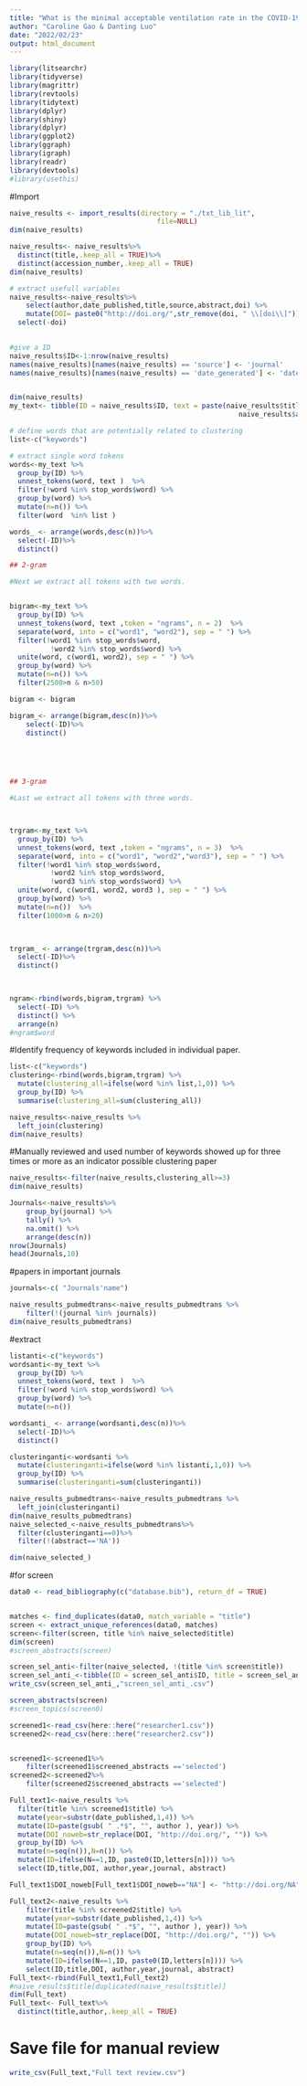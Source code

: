 ```yaml
---
title: "What is the minimal acceptable ventilation rate in the COVID-19 pandemic"
author: "Caroline Gao & Danting Luo"
date: "2022/02/23"
output: html_document
---
```




```r
library(litsearchr)
library(tidyverse)
library(magrittr)
library(revtools)
library(tidytext)
library(dplyr)
library(shiny)
library(dplyr)
library(ggplot2)
library(ggraph)
library(igraph)
library(readr)
library(devtools)
#library(usethis)

```
#Import
```r
naive_results <- import_results(directory = "./txt_lib_lit",
                                    file=NULL) 
dim(naive_results)

naive_results<- naive_results%>%
  distinct(title,.keep_all = TRUE)%>%
  distinct(accession_number,.keep_all = TRUE)
dim(naive_results)

# extract usefull variables 
naive_results<-naive_results%>% 
    select(author,date_published,title,source,abstract,doi) %>% 
    mutate(DOI= paste0("http://doi.org/",str_remove(doi, " \\[doi\\]"))) %>%
  select(-doi)
  

#give a ID 
naive_results$ID<-1:nrow(naive_results)
names(naive_results)[names(naive_results) == 'source'] <- 'journal'
names(naive_results)[names(naive_results) == 'date_generated'] <- 'date_published'


dim(naive_results)
my_text<- tibble(ID = naive_results$ID, text = paste(naive_results$title,  
                                                        naive_results$abstract))

```




```r


# define words that are potentially related to clustering 
list<-c("keywords")

# extract single word tokens
words<-my_text %>% 
  group_by(ID) %>%
  unnest_tokens(word, text )  %>% 
  filter(!word %in% stop_words$word) %>% 
  group_by(word) %>% 
  mutate(n=n()) %>% 
  filter(word  %in% list ) 

words_ <- arrange(words,desc(n))%>%
  select(-ID)%>% 
  distinct()

## 2-gram

#Next we extract all tokens with two words.


bigram<-my_text %>% 
  group_by(ID) %>%
  unnest_tokens(word, text ,token = "ngrams", n = 2)  %>% 
  separate(word, into = c("word1", "word2"), sep = " ") %>% 
  filter(!word1 %in% stop_words$word,
          !word2 %in% stop_words$word) %>%
  unite(word, c(word1, word2), sep = " ") %>% 
  group_by(word) %>% 
  mutate(n=n()) %>% 
  filter(2500>n & n>50)

bigram <- bigram 

bigram_<- arrange(bigram,desc(n))%>%
    select(-ID)%>% 
    distinct()
  




## 3-gram

#Last we extract all tokens with three words.



trgram<-my_text %>% 
  group_by(ID) %>%
  unnest_tokens(word, text ,token = "ngrams", n = 3)  %>% 
  separate(word, into = c("word1", "word2","word3"), sep = " ") %>% 
  filter(!word1 %in% stop_words$word,
          !word2 %in% stop_words$word,
          !word3 %in% stop_words$word) %>%
  unite(word, c(word1, word2, word3 ), sep = " ") %>% 
  group_by(word) %>% 
  mutate(n=n())  %>% 
  filter(1000>n & n>20)
  


trgram_ <- arrange(trgram,desc(n))%>% 
  select(-ID)%>% 
  distinct()
  


ngram<-rbind(words,bigram,trgram) %>% 
  select(-ID) %>% 
  distinct() %>% 
  arrange(n)
#ngram$word


```

#Identify frequency of keywords included in individual paper. 

```r
list<-c("keywords")
clustering<-rbind(words,bigram,trgram) %>% 
  mutate(clustering_all=ifelse(word %in% list,1,0)) %>% 
  group_by(ID) %>% 
  summarise(clustering_all=sum(clustering_all)) 

naive_results<-naive_results %>% 
  left_join(clustering)
dim(naive_results)
```
#Manually reviewed and used number of keywords showed up for three times or more as an indicator possible clustering paper

```r
naive_results<-filter(naive_results,clustering_all>=3)
dim(naive_results)
```

```r
Journals<-naive_results%>% 
    group_by(journal) %>% 
    tally() %>% 
    na.omit() %>% 
    arrange(desc(n))
nrow(Journals)
head(Journals,10)

```

#papers in important journals

```r
journals<-c( "Journals'name")

naive_results_pubmedtrans<-naive_results_pubmedtrans %>% 
    filter(!(journal %in% journals))
dim(naive_results_pubmedtrans)


```
#extract
```r
listanti<-c("keywords")
wordsanti<-my_text %>% 
  group_by(ID) %>%
  unnest_tokens(word, text )  %>% 
  filter(!word %in% stop_words$word) %>% 
  group_by(word) %>% 
  mutate(n=n()) 

wordsanti_ <- arrange(wordsanti,desc(n))%>% 
  select(-ID)%>% 
  distinct()

clusteringanti<-wordsanti %>% 
  mutate(clusteringanti=ifelse(word %in% listanti,1,0)) %>% 
  group_by(ID) %>% 
  summarise(clusteringanti=sum(clusteringanti)) 

naive_results_pubmedtrans<-naive_results_pubmedtrans %>% 
  left_join(clusteringanti)
dim(naive_results_pubmedtrans)
naive_selected_<-naive_results_pubmedtrans%>%
  filter(clusteringanti==0)%>%
  filter(!(abstract=='NA'))

dim(naive_selected_)

```

#for screen
```r


data0 <- read_bibliography(c("database.bib"), return_df = TRUE)


matches <- find_duplicates(data0, match_variable = "title") 
screen <- extract_unique_references(data0, matches) 
screen<-filter(screen, title %in% naive_selected$title)
dim(screen)
#screen_abstracts(screen)
```

```r
screen_sel_anti<-filter(naive_selected, !(title %in% screen$title))
screen_sel_anti_<-tibble(ID = screen_sel_anti$ID, title = screen_sel_anti$title, abstract=screen_sel_anti$abstract)
write_csv(screen_sel_anti_,"screen_sel_anti_.csv")
```

```r

screen_abstracts(screen)
#screen_topics(screen0)
```

```r
screened1<-read_csv(here::here("researcher1.csv"))
screened2<-read_csv(here::here("researcher2.csv"))


screened1<-screened1%>% 
    filter(screened1$screened_abstracts =='selected')
screened2<-screened2%>% 
    filter(screened2$screened_abstracts =='selected')

```

```r

Full_text1<-naive_results %>% 
  filter(title %in% screened1$title) %>% 
  mutate(year=substr(date_published,1,4)) %>% 
  mutate(ID=paste(gsub( " .*$", "", author ), year)) %>% 
  mutate(DOI_noweb=str_replace(DOI, "http://doi.org/", "")) %>%
  group_by(ID) %>% 
  mutate(n=seq(n()),N=n()) %>% 
  mutate(ID=ifelse(N==1,ID, paste0(ID,letters[n]))) %>% 
  select(ID,title,DOI, author,year,journal, abstract)  

Full_text1$DOI_noweb[Full_text1$DOI_noweb=="NA"] <- "http://doi.org/NA"

Full_text2<-naive_results %>% 
    filter(title %in% screened2$title) %>% 
    mutate(year=substr(date_published,1,4)) %>% 
    mutate(ID=paste(gsub( " .*$", "", author ), year)) %>% 
    mutate(DOI_noweb=str_replace(DOI, "http://doi.org/", "")) %>% 
    group_by(ID) %>% 
    mutate(n=seq(n()),N=n()) %>% 
    mutate(ID=ifelse(N==1,ID, paste0(ID,letters[n]))) %>% 
    select(ID,title,DOI, author,year,journal, abstract)  
Full_text<-rbind(Full_text1,Full_text2) 
#naive_results$title[duplicated(naive_results$title)]
dim(Full_text)
Full_text<- Full_text%>%
  distinct(title,author,.keep_all = TRUE) 
```


# Save file for manual review 

```r
write_csv(Full_text,"Full text review.csv")
```

